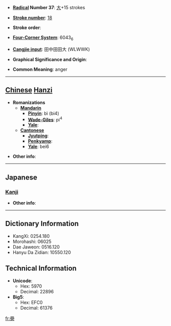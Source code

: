 * '''[[Wiktionary:Chinese radical index| Radical]] Number 37''': [[Wiktionary:Chinese radical index 大|大]]+15 strokes

* '''[[Wiktionary:Chinese total strokes index|Stroke number]]''': [[Wiktionary:Chinese total strokes index 18|18]]

* '''Stroke order''': 

* '''[[Wiktionary:Chinese four corner index|Four-Corner System]]''': 6043<sub>6</sub>

* '''[[Wiktionary:Chinese Cangjie index|Cangjie input]]''': 田中田田大 (WLWWK)

* '''Graphical Significance and Origin''': 

* '''Common Meaning''': anger

----

== [[Chinese]] [[Hanzi]] ==

* '''Romanizations'''
** '''[[Mandarin]]'''
*** '''[[Pinyin]]''': bì (bi4)
*** '''[[Wade-Giles]]''': pi<sup>4</sup>
*** '''[[Yale]]''': 
** '''[[Cantonese]]'''
*** '''[[Jyutping]]''':
*** '''[[Penkyamp]]''': 
*** '''[[Yale]]''': bei6

* '''Other info''': 

----

==Japanese==
===[[Kanji]]===
{{kanji|on readings=[[ひ]] (hi), [[び]] (bi)
|kun readings=[[せまる]] (semaru), [[いかる]] (ikaru)
}}

* '''Other info''':  

----

== Dictionary Information ==

* KangXi: 0254.180
* Morohashi: 06025
* Dae Jaweon: 0516.120
* Hanyu Da Zidian: 10550.120

== Technical Information ==

* '''Unicode''':
** Hex: 5970
** Decimal: 22896
* '''Big5''':
** Hex: EFC0
** Decimal: 61376

[[fr:奰]]